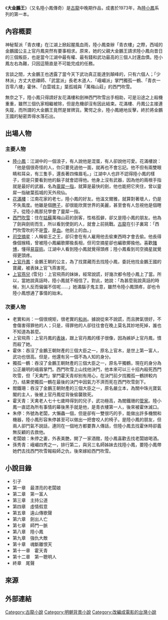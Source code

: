 {{otheruses|陸小鳳 (消歧義)}}
{{Infobox book|name = 大金鵬王|author = [[古龍|古龍]]|pub_date = 1973年|series = 陸小鳳系列|genre = 武俠|followed_by = 繡花大盜}}

《'''大金鵬王'''》（又名陸小鳳傳奇）是[[古龍|古龍]]中晚期作品，成書於1973年，為[[陸小鳳|陸小鳳]]系列的第一本。

==內容概要==
神秘幫派「青衣樓」在江湖上掀起腥風血雨，陸小鳳查辦「青衣樓」之際，西域的金鵬國公主上官丹鳳突然有要事相求。原來，她的父親大金鵬王請求陸小鳳向昔日的三個叛臣，也是當今江湖中最有權、最有錢和武功最高的三個人討還血債。陸小鳳左右為難，只因這簡直是不可能完成的任務。

言談之間，大金鵬王也透露了當今天下武功真正能達到顛峰的，只有六個人；「少林派」方丈大悲禪師、「武當派」長老木道人、「峨嵋派」掌門獨孤一鶴、「青衣一百零八樓」霍休、「白雲城主」葉孤城與「萬梅山莊」的西門吹雪。

無奈之下，陸小鳳只得請好友花滿樓和劍神西門吹雪出手相助，可是沿途之上殺機重重，雖然三個仇家相繼被除，但是危機卻沒有因此結束。花滿樓、丹鳳公主接連失蹤，而所謂的大金鵬王竟然是冒牌貨。驚愕之余，陸小鳳絕地反擊，終於將金鵬王國的秘密弄得水落石出。

==出場人物==
=== 主要人物 ===
*[[陸小鳳|陸小鳳]]：江湖中的一個浪子，有人說他是混蛋，有人卻說他可愛。花滿樓說：「他是個很奇怪的人，你只要見過他一面，就再也不會忘記。他不但有兩雙眼睛和耳朵，有三隻手，還長著四條眉毛。」江湖中人也許不認得陸小鳳的樣子，但是只要看到他的鬍子就會認得他。他身上沒有武器，因為他的兩根手指就是最好的武器，名為[[靈犀一指|靈犀一指]]，就算是最快的劍，他也能把它夾住，曾以靈犀一指破葉孤城的天外飛仙。
*[[花滿樓|花滿樓]]：江南花家的老七，陸小鳳的好友。他溫文爾雅，就算對著壞人，仍是不失風度。他雖是個[[瞎子|瞎子]]，卻很能欣賞世界的美麗，甚至會有人忽視他是個瞎子。從陸小鳳那兒學會了靈犀一指。
*[[西門吹雪|西門吹雪]]：住在[[姑蘇|姑蘇]]萬梅山莊的劍客，性格孤僻，卻又是陸小鳳的朋友。他為了劍與劍術而生，所以看到使劍的人，就會上前挑戰。[[古龍|古龍]]在引子裏寫：「西門吹雪吹的不是[[雪|雪]]，是[[血|血]]。他劍上的血。」
*[[司空摘星|司空摘星]]：人稱偷王之王，卻只會在有人雇用他去偷東西時才會去偷。他長得像個猴精，曾被陸小鳳編歌揶揄長相，但司空摘星卻也編歌揶揄他。喜歡[[賭博|賭博]]，懂得[[易容術|易容術]]。江湖中人看到陸小鳳就覺得頭疼；陸小鳳看到司空摘星就覺得更頭疼。
*[[上官丹鳳|上官丹鳳]]：金鵬王朝的公主，為了找寶藏而去找陸小鳳，委託他找金鵬王國的寶藏，被表妹上官飞燕害死。
*[[上官燕兒|上官燕兒]] (雪兒)：上官飛燕的妹妹，經常說謊，好幾次都令陸小鳳上了當。所以，當她說真話時，陸小鳳就不相信了。對此，她說：「為甚麼我說真話的時候，別人反而偏偏不信呢……」她滿腦子鬼主意，雖然令陸小鳳頭疼，卻也令陸小鳳想通了事情的始末。

=== 次要人物 ===
*老實和尚：一個很規矩，很老實的[[和尚|和尚]]。據說從來不說謊，而且脾氣很好，不會傷害得罪他的人；只是，得罪他的人卻往往會在晚上莫名其妙地死掉，誰也不知道為甚麼。
*上官飛燕：上官丹鳳的[[表妹|表妹]]，跟上官丹鳳的樣子很像，因為嫉妒上官丹鳳，憤而殺了她。
*霍休：吞沒了金鵬王朝財產的三個大臣之一，原名上官木，是世上第一富人，武功也很高。但是，他還有另一個不為人知的身分。
*獨孤一鶴：吞沒了金鵬王朝財產的三個大臣之一，原名平獨鶴，現在的身分為公正嚴明的峨眉掌門。西門吹雪上山找他決鬥，他本來可以三十招內殺死西門吹雪，但「天禽門」掌門霍天青却别有用心，在決鬥前夕找獨孤一鶴拼較内力，结果使獨孤一鶴在最後的決鬥中因氣力不濟而死在西門吹雪劍下。
*閻鐵珊：吞沒了金鵬王朝財產的三個大臣之一，原名嚴立本，為關中珠光寶氣閣的主人，後被上官丹鳳從背後偷襲致死。
*霍天青：天禽老人七十七歲時得到的兒子，武功極高，為閻鐵珊的[[管家|管家]]。陸小鳳一直認為所有事情的幕後黑手就是他，是青衣樓第一人，後來被霍休滅口。
*朱停：外號為老闆，大懶蟲一個，但是卻有一雙很巧的手，能做出許多機關和機器，陸小鳳形容朱停甚至可以做出一把會咬人的椅子。是陸小鳳的朋友，但兩人卻鬥氣不說話，連同在一個地方都要靠人傳話，但陸小鳳去找霍休時卻義無反顧的去救他。
*老闆娘：朱停之妻，外表美艷，開了一家酒館，陸小鳳喜歡去找老闆娘喝酒。
*孫秀青：峨嵋四秀之一，排行第二，與另三名師姊妹去找陸小鳳，要陸小鳳帶她們去找西門吹雪報殺師之仇，後來嫁給西門吹雪。

==小說目錄==
*引子
*第一章　最漂亮的老闆娘
*第二章　第一富人
*第三章　主持公道
*第四章　虛情假意
*第五章　遠山傳歌聲
*第六章　劍出人亡
*第七章　師門一脈
*第八章　陸小鳳
*第九章　強仇大敵
*第十章　魂斷離恨天
*第十一章　霍天青
*第十二章　第一聰明人
*終章　尾聲

==來源==
{{reflist|3}}

==外部連結==

{{古龍作品}}
[[Category:古龍小說|Category:古龍小說]]
[[Category:明朝背景小說|Category:明朝背景小說]]
[[Category:改編成電影的台灣小說|Category:改編成電影的台灣小說]]